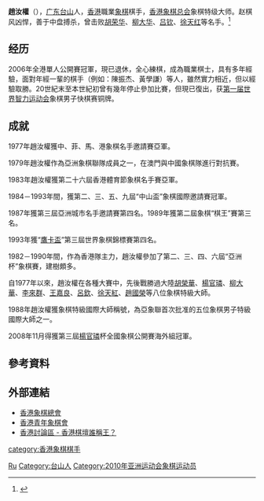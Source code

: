 '''趙汝權'''（{{bd|1952年|catIdx=Z}}），[[广东|广东]][[台山市|台山]]人，[[香港|香港]]職業[[象棋|象棋]]棋手，[[香港象棋总会|香港象棋总会]]象棋特级大师。赵棋风凶悍，善于中盘搏杀，曾击败[[胡荣华|胡荣华]]、[[柳大华|柳大华]]、[[吕钦|吕钦]]、[[徐天红|徐天红]]等名手。<ref>{{Cite web|title=“鬼仙”赵汝权：雄霸香港棋坛30载 曾力压胡荣华_综合体育_NIKE新浪竞技风暴_新浪网|url=http://sports.sina.com.cn/go/2007-01-02/14582671084.shtml|accessdate=2019-10-09|work=sports.sina.com.cn|archive-date=2019-10-09|archive-url=https://web.archive.org/web/20191009115619/http://sports.sina.com.cn/go/2007-01-02/14582671084.shtml|dead-url=no}}</ref>

== 经历 ==
2006年全港單人公開賽冠軍，現已退休，全心練棋，成為職業棋士，具有多年經驗，面對年經一輩的棋手（例如：陳振杰、黃學謙）等人，雖然實力相近，但以經驗取勝。20世紀末至本世紀初曾有幾年停止參加比賽，但現已復出，获[[第一届世界智力运动会|第一届世界智力运动会]]象棋男子快棋赛铜牌。

== 成就 ==
1977年趙汝權獲中、菲、馬、港象棋名手邀請賽亞軍。

1979年趙汝權作為亞洲象棋聯隊成員之一，在澳門與中國象棋隊進行對抗賽。

1983年趙汝權獲第二十六屆香港體育節象棋名手賽亞軍。

1984－1993年間，獲第二、三、五、九屆“中山盃”象棋國際邀請賽冠軍。

1987年獲第三屆亞洲城市名手邀請賽第四名。1989年獲第二屆象棋“棋王”賽第三名。

1993年獲“[[鷹卡盃|鷹卡盃]]”第三屆世界象棋錦標賽第四名。

1982－1990年間，作為香港隊主力，趙汝權參加了第二、三、四、六屆“亞洲杯”象棋賽，建樹頗多。

自1977年以來，趙汝權在各種大賽中，先後戰勝過大陸[[胡荣华|胡榮華]]、[[杨官璘|楊官璘]]、[[柳大華|柳大華]]、[[李来群|李來群]]、[[王宫良|王嘉良]]、[[吕钦|呂欽]]、[[徐天红|徐天紅]]、[[赵国荣|趙國榮]]等八位象棋特級大師。

1988年趙汝權獲象棋特級國際大師稱號，為亞象聯首次批准的五位象棋男子特級國際大師之一。

2008年11月得獲第三屆[[杨官璘|楊官璘]]杯全國象棋公開賽海外組冠軍。

== 參考資料 ==
{{reflist}}

== 外部連結 ==
* [http://hkcca.org.hk 香港象棋總會] {{Wayback|url=http://hkcca.org.hk/ |date=20200822055502 }}
* [https://web.archive.org/web/20090207122143/http://thkyca.net/ 香港青年象棋會]
* [https://web.archive.org/web/20070927195557/http://www8.discuss.com.hk/viewthread.php?tid=4215883&extra=page=1 香港討論區 - 香港棋壇誰稱王？]

{{Authority control}}
{{DEFAULTSORT:Zhao赵}}
[[Category:赵姓|Ru]]
[[Category:台山人|Category:台山人]]
[[category:香港象棋棋手|category:香港象棋棋手]]
[[Category:2010年亚洲运动会象棋运动员|Category:2010年亚洲运动会象棋运动员]]